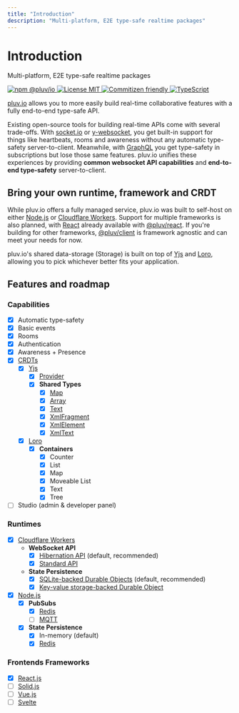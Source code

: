 ```yaml
---
title: "Introduction"
description: "Multi-platform, E2E type-safe realtime packages"
---
```


# Introduction

Multi-platform, E2E type-safe realtime packages

<p
    align="start"
    style={{
        display: "flex",
        flexWrap: "wrap",
        gap: "0.25rem",
        marginBottom: "2rem"
    }}
>
    <a href="https://www.npmjs.com/package/@pluv/io" rel="noreferrer noopener" target="_blank" title="npm">
        <img src="https://img.shields.io/npm/v/@pluv/io" alt="npm @pluv/io" loading="lazy"></img>
    </a>
    <a href="https://github.com/pluv-io/pluv/blob/master/LICENSE" rel="noreferrer noopener" target="_blank" title="license">
        <img src="https://img.shields.io/github/license/pluv-io/pluv" alt="License MIT" loading="lazy"></img>
    </a>
    <a href="https://commitizen.github.io/cz-cli/" rel="noreferrer noopener" target="_blank" title="commitizen">
        <img src="https://img.shields.io/badge/commitizen-friendly-blue.svg" alt="Commitizen friendly" loading="lazy"></img>
    </a>
    <a href="https://www.typescriptlang.org/" rel="noreferrer noopener" target="_blank" title="typescript">
        <img src="https://badgen.net/badge/-/TypeScript?icon=typescript&label&labelColor=blue&color=555555" alt="TypeScript" loading="lazy"></img>
    </a>
</p>

[pluv.io](https://www.npmjs.com/package/@pluv/io) allows you to more easily build real-time collaborative features with a fully end-to-end type-safe API.

Existing open-source tools for building real-time APIs come with several trade-offs. With [socket.io](https://socket.io) or [y-websocket](https://github.com/yjs/y-websocket), you get built-in support for things like heartbeats, rooms and awareness without any automatic type-safety server-to-client. Meanwhile, with [GraphQL](https://graphql.org/) you get type-safety in subscriptions but lose those same features. pluv.io unifies these experiences by providing **common websocket API capabilities** and **end-to-end type-safety** server-to-client.

## Bring your own runtime, framework and CRDT

While pluv.io offers a fully managed service, pluv.io was built to self-host on either [Node.js](https://nodejs.org/) or [Cloudflare Workers](https://workers.cloudflare.com/). Support for multiple frameworks is also planned, with [React](https://react.dev/) already available with [@pluv/react](https://www.npmjs.com/package/@pluv/react). If you're building for other frameworks, [@pluv/client](https://www.npmjs.com/package/@pluv/client) is framework agnostic and can meet your needs for now.

pluv.io's shared data-storage (Storage) is built on top of [Yjs](https://docs.yjs.dev/) and [Loro](https://loro.dev/), allowing you to pick whichever better fits your application.

## Features and roadmap

### Capabilities

- [x] Automatic type-safety
- [x] Basic events
- [x] Rooms
- [x] Authentication
- [x] Awareness + Presence
- [x] [CRDTs](https://en.wikipedia.org/wiki/Conflict-free_replicated_data_type)
    - [x] [Yjs](https://docs.yjs.dev/)
        - [x] [Provider](https://github.com/yjs/yjs?tab=readme-ov-file#providers)
        - [x] **Shared Types**
            - [x] [Map](https://docs.yjs.dev/api/shared-types/y.map)
            - [x] [Array](https://docs.yjs.dev/api/shared-types/y.array)
            - [x] [Text](https://docs.yjs.dev/api/shared-types/y.text)
            - [x] [XmlFragment](https://docs.yjs.dev/api/shared-types/y.xmlfragment)
            - [x] [XmlElement](https://docs.yjs.dev/api/shared-types/y.xmlelement)
            - [x] [XmlText](https://docs.yjs.dev/api/shared-types/y.xmltext)
    - [x] [Loro](https://loro.dev/)
        - [x] **Containers**
            - [x] Counter
            - [x] List
            - [x] Map
            - [x] Moveable List
            - [x] Text
            - [x] Tree
- [ ] Studio (admin & developer panel)

### Runtimes

- [x] [Cloudflare Workers](https://workers.cloudflare.com/)
    - **WebSocket API**
        - [x] [Hibernation API](https://developers.cloudflare.com/durable-objects/best-practices/websockets/#websocket-hibernation-api) (default, recommended)
        - [x] [Standard API](https://developers.cloudflare.com/durable-objects/best-practices/websockets/#websocket-standard-api)
    - **State Persistence**
        - [x] [SQLite-backed Durable Objects](https://developers.cloudflare.com/durable-objects/best-practices/access-durable-objects-storage/#create-sqlite-backed-durable-object-class) (default, recommended)
        - [x] [Key-value storage-backed Durable Object](https://developers.cloudflare.com/durable-objects/reference/durable-objects-migrations/#create-durable-object-class-with-key-value-storage)
- [x] [Node.js](https://nodejs.org/)
    - [x] **PubSubs**
        - [x] [Redis](https://redis.io/)
        - [ ] [MQTT](https://mqtt.org/)
    - [x] **State Persistence**
        - [x] In-memory (default)
        - [x] [Redis](https://redis.io/)

### Frontends Frameworks

- [x] [React.js](https://react.dev/)
- [ ] [Solid.js](https://www.solidjs.com/)
- [ ] [Vue.js](https://vuejs.org/)
- [ ] [Svelte](https://svelte.dev/)
